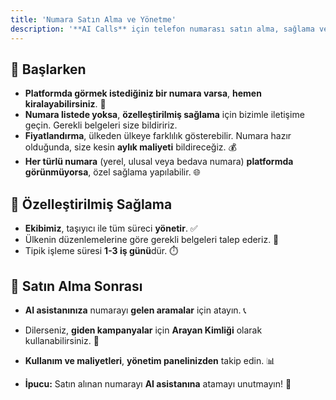 ```yaml
---
title: 'Numara Satın Alma ve Yönetme'
description: '**AI Calls** için telefon numarası satın alma, sağlama ve yönetme hakkında bilgi edinin. AI asistanınız için en uygun numarayı seçin ve yönetin!'
---
```


## 🚀 **Başlarken**

- **Platformda görmek istediğiniz bir numara varsa**, **hemen kiralayabilirsiniz**. 🚀
- **Numara listede yoksa**, **özelleştirilmiş sağlama** için bizimle iletişime geçin. Gerekli belgeleri size bildiririz.
- **Fiyatlandırma**, ülkeden ülkeye farklılık gösterebilir. Numara hazır olduğunda, size kesin **aylık maliyeti** bildireceğiz. 💰
- **Her türlü numara** (yerel, ulusal veya bedava numara) **platformda görünmüyorsa**, özel sağlama yapılabilir. 🌐

## 🔧 **Özelleştirilmiş Sağlama**

- **Ekibimiz**, taşıyıcı ile tüm süreci **yönetir**. ✅
- Ülkenin düzenlemelerine göre gerekli belgeleri talep ederiz. 📄
- Tipik işleme süresi **1-3 iş günü**dür. ⏱️

## 🛒 **Satın Alma Sonrası**

- **AI asistanınıza** numarayı **gelen aramalar** için atayın. 📞
- Dilerseniz, **giden kampanyalar** için **Arayan Kimliği** olarak kullanabilirsiniz. 📲
- **Kullanım ve maliyetleri**, **yönetim panelinizden** takip edin. 📊
  
- **İpucu:** Satın alınan numarayı **AI asistanına** atamayı unutmayın! 🔑

